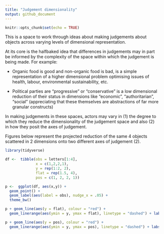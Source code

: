 ```yaml
---
title: "Judgement dimensionality"
output: github_document
---
```


```r
knitr::opts_chunk$set(echo = TRUE)
```

This is a space to work through ideas about making judgements about objects across varying levels of dimensional representation. 


At its core is the halfbaked idea that differences in judgements may in part be informed by the complexity of the space within which the judgement is being made. For example:

 - Organic food is good and non-organic food is bad, is a simple representation of a higher dimensional problem optimising issues of health, labour, environmental sustainability, etc.
 
 - Political parties are "progressive" or "conservative" is a low dimensional reduction of their status in dimensions like "economic", "authoritarian", "social" (appreciating that these themselves are abstractions of far more granular constructs)  
 
 In making judgements in these spaces, actors may vary in (1) the degree to which they reduce the dimensionality of the judgement space and also (2) in how they posit the axes of judgement. 
 
Figures below represent the projected reduction of the same 4 objects scattered in 2 dimensions onto two different axes of judgement (2).   
```r
library(tidyverse)

df <-  tibble(obs = letters[1:4], 
              x = c(1,2,2,1), 
              y = rep(1:2, 2), 
              flat = rep(1.5, 4),
              pos = c(1, 2, 2, 1))

p <-  ggplot(df, aes(x,y)) + 
  geom_point() + 
  geom_label(aes(label = obs), nudge_x = .05) +
  theme_bw()

p + geom_line(aes(y = flat), colour = "red") + 
  geom_linerange(aes(ymin = y, ymax = flat), linetype = "dashed") + labs(caption = "In this axis, a and d, are equivalent, as are  b and c.")

p + geom_line(aes(y = pos), colour = "red") + 
  geom_linerange(aes(ymin = y, ymax = pos), linetype = "dashed") + labs(caption = "In this axis, d and c are equivalent.")
```

